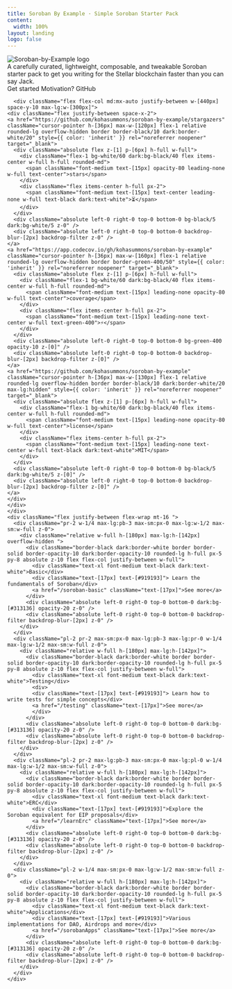 ```yaml
---
title: Soroban By Example · Simple Soroban Starter Pack
content:
  width: 100%
layout: landing
logo: false
---
```



<div className="absolute max-w-[1120px] mx-auto w-full top-20 bottom-0 bg-[url('/colosseum-light.svg')] dark:bg-[url('/colosseum.svg')] bg-no-repeat max-sm:w-[200%] max-sm:-left-[200px] max-sm:hidden" />

<div className="max-w-[1120px] mx-auto vp-doc relative px-[24px] mb-[96px] mt-[32px] md:px-0 md:mb-[64px]">
  <div className="pt-[48px] max-sm:pt-0">
    <div className="max-sm:px-0 flex flex-col gap-8 justify-between md:mx-auto z-0 max-md:justify-center">
      <div className="space-y-8 max-w-[500px] flex flex-col mx-auto items-center text-center">
    <img className="h-[102px] dark:invert-[1] max-sm:h-[60px]" src="/sbe-text-light.svg" alt="Soroban-by-Example logo" />
    <div className="font-regular text-[21px] max-sm:text-[18px] text-[#919193]">
        A carefully <span className="text-black dark:text-white">curated</span>, 
        <span className="text-black dark:text-white">lightweight</span>, 
        <span className="text-black dark:text-white">composable</span>, 
        and <span className="text-black dark:text-white">tweakable</span> Soroban starter pack to get you writing for the Stellar blockchain faster than you can say Jack.
    </div>
    <div className="flex justify-center flex-wrap gap-2">
        <HomePage.Button href="/getting-started" variant="accent">Get started</HomePage.Button>
        <HomePage.Button href="/introduction">Motivation?</HomePage.Button>
        <HomePage.Button href="https://github.com/kohasummons/soroban-by-example">GitHub</HomePage.Button>
    </div>
</div>

      <div className="flex flex-col md:mx-auto justify-between w-[440px] space-y-10 max-lg:w-[300px]">
    <div className="flex justify-between space-x-2">
    <a href="https://github.com/kohasummons/soroban-by-example/stargazers" className="cursor-pointer h-[36px] max-w-[120px] flex-1 relative rounded-lg overflow-hidden border border-black/10 dark:border-white/20" style={{ color: 'inherit' }} rel="noreferrer noopener" target="_blank">
      <div className="absolute flex z-[1] p-[6px] h-full w-full">
        <div className="flex-1 bg-white/60 dark:bg-black/40 flex items-center w-full h-full rounded-md">
          <span className="font-medium text-[15px] opacity-80 leading-none w-full text-center">stars</span>
        </div>
        <div className="flex items-center h-full px-2">
          <span className="font-medium text-[15px] text-center leading-none w-full text-black dark:text-white">⏳</span>
        </div>
      </div>
      <div className="absolute left-0 right-0 top-0 bottom-0 bg-black/5 dark:bg-white/5 z-0" />
      <div className="absolute left-0 right-0 top-0 bottom-0 backdrop-blur-[2px] backdrop-filter z-0" />
    </a>
    <a href="https://app.codecov.io/gh/kohasummons/soroban-by-example" className="cursor-pointer h-[36px] max-w-[160px] flex-1 relative rounded-lg overflow-hidden border border-green-400/50" style={{ color: 'inherit' }} rel="noreferrer noopener" target="_blank">
      <div className="absolute flex z-[1] p-[6px] h-full w-full">
        <div className="flex-1 bg-white/60 dark:bg-black/40 flex items-center w-full h-full rounded-md">
          <span className="font-medium text-[15px] leading-none opacity-80 w-full text-center">coverage</span>
        </div>
        <div className="flex items-center h-full px-2">
          <span className="font-medium text-[15px] leading-none text-center w-full text-green-400">⚡</span>
        </div>
      </div>
      <div className="absolute left-0 right-0 top-0 bottom-0 bg-green-400 opacity-10 z-[0]" />
      <div className="absolute left-0 right-0 top-0 bottom-0 backdrop-blur-[2px] backdrop-filter z-[0]" />
    </a>
    <a href="https://github.com/kohasummons/soroban-by-example" className="cursor-pointer h-[36px] max-w-[130px] flex-1 relative rounded-lg overflow-hidden border border-black/10 dark:border-white/20 max-lg:hidden" style={{ color: 'inherit' }} rel="noreferrer noopener" target="_blank">
      <div className="absolute flex z-[1] p-[6px] h-full w-full">
        <div className="flex-1 bg-white/60 dark:bg-black/40 flex items-center w-full h-full rounded-md">
          <span className="font-medium text-[15px] leading-none opacity-80 w-full text-center">license</span>
        </div>
        <div className="flex items-center h-full px-2">
          <span className="font-medium text-[15px] leading-none text-center w-full text-black dark:text-white">MIT</span>
        </div>
      </div>
      <div className="absolute left-0 right-0 top-0 bottom-0 bg-black/5 dark:bg-white/5 z-[0]" />
      <div className="absolute left-0 right-0 top-0 bottom-0 backdrop-blur-[2px] backdrop-filter z-[0]" />
    </a>
    </div>
    </div>
    </div>
    <div className="flex justify-between flex-wrap mt-16 ">
      <div className="pr-2 w-1/4 max-lg:pb-3 max-sm:px-0 max-lg:w-1/2 max-sm:w-full z-0">
        <div className="relative w-full h-[180px] max-lg:h-[142px] overflow-hidden ">
          <div className="border-black dark:border-white border border-solid border-opacity-10 dark:border-opacity-10 rounded-lg h-full px-5 py-8 absolute z-10 flex flex-col justify-between w-full">
            <div className="text-xl font-medium text-black dark:text-white">Basic</div>
            <div className="text-[17px] text-[#919193]"> Learn the fundamentals of Soroban</div>
            <a href="/soroban-basic" className="text-[17px]">See more</a>
          </div>
          <div className="absolute left-0 right-0 top-0 bottom-0 dark:bg-[#313136] opacity-20 z-0" />
          <div className="absolute left-0 right-0 top-0 bottom-0 backdrop-filter backdrop-blur-[2px] z-0" />
        </div>
      </div>
      <div className="pl-2 pr-2 max-sm:px-0 max-lg:pb-3 max-lg:pr-0 w-1/4 max-lg:w-1/2 max-sm:w-full z-0">
        <div className="relative w-full h-[180px] max-lg:h-[142px]">
          <div className="border-black dark:border-white border border-solid border-opacity-10 dark:border-opacity-10 rounded-lg h-full px-5 py-8 absolute z-10 flex flex-col justify-between w-full">
            <div className="text-xl font-medium text-black dark:text-white">Testing</div>
            <div>
            <div className="text-[17px] text-[#919193]"> Learn how to write tests for simple concepts</div>
            <a href="/testing" className="text-[17px]">See more</a>
            </div>
          </div>
          <div className="absolute left-0 right-0 top-0 bottom-0 dark:bg-[#313136] opacity-20 z-0" />
          <div className="absolute left-0 right-0 top-0 bottom-0 backdrop-filter backdrop-blur-[2px] z-0" />
        </div>
      </div>
      <div className="pl-2 pr-2 max-lg:pb-3 max-sm:px-0 max-lg:pl-0 w-1/4 max-lg:w-1/2 max-sm:w-full z-0">
        <div className="relative w-full h-[180px] max-lg:h-[142px]">
          <div className="border-black dark:border-white border border-solid border-opacity-10 dark:border-opacity-10 rounded-lg h-full px-5 py-8 absolute z-10 flex flex-col justify-between w-full">
            <div className="text-xl font-medium text-black dark:text-white">ERC</div>
            <div className="text-[17px] text-[#919193]">Explore the Soroban equivalent for EIP proposals</div>
            <a href="/learnErc" className="text-[17px]">See more</a>
          </div>
          <div className="absolute left-0 right-0 top-0 bottom-0 dark:bg-[#313136] opacity-20 z-0" />
          <div className="absolute left-0 right-0 top-0 bottom-0 backdrop-filter backdrop-blur-[2px] z-0" />
        </div>
      </div>
      <div className="pl-2 w-1/4 max-sm:px-0 max-lg:w-1/2 max-sm:w-full z-0">
        <div className="relative w-full h-[180px] max-lg:h-[142px]">
          <div className="border-black dark:border-white border border-solid border-opacity-10 dark:border-opacity-10 rounded-lg h-full px-5 py-8 absolute z-10 flex flex-col justify-between w-full">
            <div className="text-xl font-medium text-black dark:text-white">Applications</div>
            <div className="text-[17px] text-[#919193]">Various implementations for DAO, Airdrops and more</div>
            <a href="/sorobanApps" className="text-[17px]">See more</a>
          </div>
          <div className="absolute left-0 right-0 top-0 bottom-0 dark:bg-[#313136] opacity-20 z-0" />
          <div className="absolute left-0 right-0 top-0 bottom-0 backdrop-filter backdrop-blur-[2px] z-0" />
        </div>
      </div>
    </div>

  </div>
  <div className="w-full flex justify-center mt-12">
   <VideoModal videoId="3kPTY7brKRk" />
  </div>
</div>
